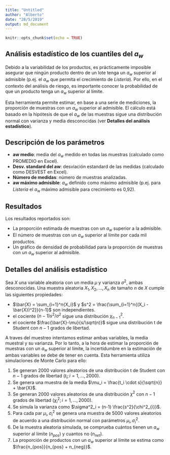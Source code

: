 ```yaml
---
title: "Untitled"
author: "Alberto"
date: "28/5/2019"
output: md_document
---
```


```r
knitr::opts_chunk$set(echo = TRUE)
```

## Análisis estadístico de los cuantiles del $a_w$

Debido a la variabilidad de los productos, es prácticamente imposible asegurar que ningún producto dentro de un lote tenga un $a_w$ superior al admisible (p.ej. el $a_w$ que permita el crecimiento de *Listeria*). Por ello, en el contexto del análisis de riesgo, es importante conocer la probabilidad de que un producto tenga un $a_w$ superior al límite.

Esta herramienta permite estimar, en base a una serie de mediciones, la proporción de muestras con un $a_w$ superior al admisible. El cálculo está basado en la hipótesis de que el $a_w$ de las muestras sigue una distribución normal con varianza y media desconocidas (ver **Detalles del análisis estadístico**).

## Descripción de los parámetros

- **aw medio**: media del $a_w$ medido en todas las muestras (calculado como PROMEDIO en Excel).
- **Desv. standard del aw**: desviación estandard de las medidas (calculado como DESVEST en Excel).
- **Número de medidas**: número de muestras analizadas.
- **aw máximo admisible**: $a_w$ definido como máximo admisible (p.ej. para *Listeria* el $a_w$ máximo admisible para crecimiento es 0,92).

## Resultados

Los resultados reportados son:

- La proporción estimada de muestras con un $a_w$ superior a la admisible.
- El número de muestras con un $a_w$ superior al límite por cada mil productos.
- Un gráfico de densidad de probabilidad para la proporción de muestras con un $a_w$ superior al admisible.

## Detalles del análisis estadístico

Sea $X$ una variable aleatoria con un media $\mu$ y varianza $\sigma^2$, ambas desconocidas. Una muestra aleatoria $X_1, X_2,...,X_n$ de tamaño $n$ de $X$ cumple las siguientes propiedades:

- $\bar{X} = \sum_{i=1}^n{X_i}$ y $s^2 = \frac{\sum_{i=1}^n{(X_i - \bar{X})^2}}{n-1}$ son independientes.
- el cociente $(n-1)s^2/\sigma^2$ sigue una distribución $\chi^2_{n-1}$.
- el cociente $\frac{\bar{X}-\mu}{s/\sqrt(n)}$ sigue una distribución t de Student con $n-1$ grados de libertad.

A traves del muestreo intentamos estimar ambas variables, la media muestral y su varianza. Por lo tanto, a la hora de estimar la proporción de muestras con un $a_w$ superior al límite, la incertidumbre en la estimación de ambas variables se debe de tener en cuenta. Esta herramienta utiliza simulaciones de Monte Carlo para ello:

1. Se generan 2000 valores aleatorios de una distribución t de Student con $n-1$ grados de libertad ($t_i; i=1,...,2000$).
2. Se genera una muestra de la media $\mu_i = \frac{t_i \cdot s}{\sqrt{n}} + \bar{X}$.
3. Se generan 2000 valores aleatorios de una distribución $\chi^2$ con $n-1$ grados de libertad ($\chi^2_i; i = 1,...,2000$).
4. Se simula la varianza como $\sigma^2_i = (n-1) \frac{s^2}{\chi^2_{i}}$.
5. Para cada par ${ \mu_i, \sigma^2_i}$ se genera una muestra de 5000 valores aleatorios de acuerdo a una distribución normal con parámetros ${ \mu_i, \sigma^2_i}$.
6. De la muestra aleatoria simulada, se comprueba cuántos tienen un $a_w$ superior al límite ($n_{pos}$) y cuantos no ($n_{net}$).
7. La proporción de productos con un $a_w$ superior al límite se estima como $\frac{n_{pos}}{n_{pos} + n_{neg}}$.











